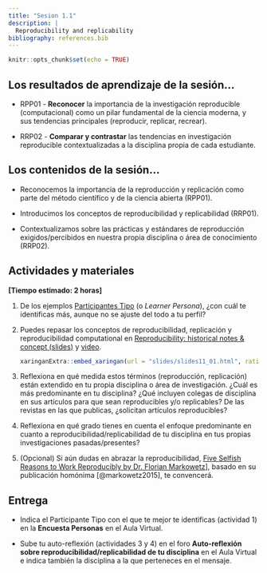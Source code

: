 ```yaml
---
title: "Sesion 1.1"
description: |
  Reproducibility and replicability
bibliography: references.bib
---
```


```r
knitr::opts_chunk$set(echo = TRUE)
```

## **Los resultados de aprendizaje de la sesión...**

-   RPP01 - **Reconocer** la importancia de la investigación reproducible (computacional) como un pilar fundamental de la ciencia moderna, y sus tendencias principales (reproducir, replicar, recrear).

-   RRP02 - **Comparar y contrastar** las tendencias en investigación reproducible contextualizadas a la disciplina propia de cada estudiante.

## **Los contenidos de la sesión...**

-   Reconocemos la importancia de la reproducción y replicación como parte del método científico y de la ciencia abierta (RPP01).

-   Introducimos los conceptos de reproducibilidad y replicabilidad (RRP01).

-   Contextualizamos sobre las prácticas y estándares de reproducción exigidos/percibidos en nuestra propia disciplina o área de conocimiento (RRP02).

## Actividades y materiales

**[Tiempo estimado: 2 horas]**

1.  De los ejemplos [Participantes Tipo](personas.html) (o *Learner Persona*), ¿con cuál te identificas más, aunque no se ajuste del todo a tu perfil?

2.  Puedes repasar los conceptos de reproducibilidad, replicación y reproducibilidad computational en [Reproducibility: historical notes & concept (slides)](slides/slides11_01.html) y [video](https://drive.google.com/file/d/1Fjd37NPEINIRgCOdmaa892ayG2IRaV7H/view?usp=sharing).

    ```r
    xaringanExtra::embed_xaringan(url = "slides/slides11_01.html", ratio = "16:9")
    ```

3.  Reflexiona en qué medida estos términos (reproducción, replicación) están extendido en tu propia disciplina o área de investigación. ¿Cuál es más predominante en tu disciplina? ¿Qué incluyen colegas de disciplina en sus artículos para que sean reproducibles y/o replicables? De las revistas en las que publicas, ¿solicitan artículos reproducibles?

4.  Reflexiona en qué grado tienes en cuenta el enfoque predominante en cuanto a reproducibilidad/replicabilidad de tu disciplina en tus propias investigaciones pasadas/presentes?

5.  (Opcional) Si aún dudas en abrazar la reproducibilidad, [Five Selfish Reasons to Work Reproducibly by Dr. Florian Markowetz](https://www.youtube.com/watch?v=yVT07Sukv9Q)], basado en su publicación homónima [@markowetz2015], te convencerá.

## **Entrega**

-   Indica el Participante Tipo con el que te mejor te identificas (actividad 1) en la **Encuesta Personas** en el Aula Virtual.

-   Sube tu auto-reflexión (actividades 3 y 4) en el foro **Auto-reflexión sobre reproducibilidad/replicabilidad de tu disciplina** en el Aula Virtual e indica también la disciplina a la que perteneces en el mensaje.
